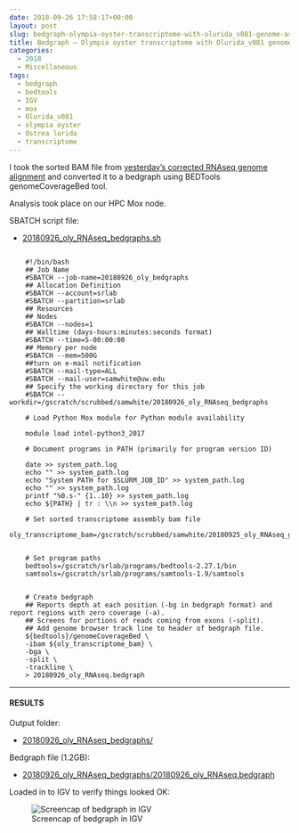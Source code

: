 ```yaml
---
date: 2018-09-26 17:58:17+00:00
layout: post
slug: bedgraph-olympia-oyster-transcriptome-with-olurida_v081-genome-assembly
title: Bedgraph – Olympia oyster transcriptome with Olurida_v081 genome assembly
categories:
  - 2018
  - Miscellaneous
tags:
  - bedgraph
  - bedtools
  - IGV
  - mox
  - Olurida_v081
  - olympia oyster
  - Ostrea lurida
  - transcriptome
---
```


I took the sorted BAM file from [yesterday's corrected RNAseq genome alignment](https://robertslab.github.io/sams-notebook/2018/09/25/transcriptome-alignment-olympia-oyster-rnaseq-reads-aligned-to-genome-with-hisat2.html) and converted it to a bedgraph using BEDTools genomeCoverageBed tool.

Analysis took place on our HPC Mox node.

SBATCH script file:





  * [20180926_oly_RNAseq_bedgraphs.sh](https://owl.fish.washington.edu/Athaliana/20180926_oly_RNAseq_bedgraphs/20180926_oly_RNAseq_bedgraphs.sh)





<pre><code>
    #!/bin/bash
    ## Job Name
    #SBATCH --job-name=20180926_oly_bedgraphs
    ## Allocation Definition
    #SBATCH --account=srlab
    #SBATCH --partition=srlab
    ## Resources
    ## Nodes
    #SBATCH --nodes=1
    ## Walltime (days-hours:minutes:seconds format)
    #SBATCH --time=5-00:00:00
    ## Memory per node
    #SBATCH --mem=500G
    ##turn on e-mail notification
    #SBATCH --mail-type=ALL
    #SBATCH --mail-user=samwhite@uw.edu
    ## Specify the working directory for this job
    #SBATCH --workdir=/gscratch/scrubbed/samwhite/20180926_oly_RNAseq_bedgraphs

    # Load Python Mox module for Python module availability

    module load intel-python3_2017

    # Document programs in PATH (primarily for program version ID)

    date >> system_path.log
    echo "" >> system_path.log
    echo "System PATH for $SLURM_JOB_ID" >> system_path.log
    echo "" >> system_path.log
    printf "%0.s-" {1..10} >> system_path.log
    echo ${PATH} | tr : \\n >> system_path.log

    # Set sorted transcriptome assembly bam file
    oly_transcriptome_bam=/gscratch/scrubbed/samwhite/20180925_oly_RNAseq_genome_hisat2/20180925_Olurida_v081.sorted.bam


    # Set program paths
    bedtools=/gscratch/srlab/programs/bedtools-2.27.1/bin
    samtools=/gscratch/srlab/programs/samtools-1.9/samtools


    # Create bedgraph
    ## Reports depth at each position (-bg in bedgraph format) and report regions with zero coverage (-a).
    ## Screens for portions of reads coming from exons (-split).
    ## Add genome browser track line to header of bedgraph file.
    ${bedtools}/genomeCoverageBed \
    -ibam ${oly_transcriptome_bam} \
    -bga \
    -split \
    -trackline \
    > 20180926_oly_RNAseq.bedgraph
</code></pre>





* * *





#### RESULTS



Output folder:





  * [20180926_oly_RNAseq_bedgraphs/](https://owl.fish.washington.edu/Athaliana/20180926_oly_RNAseq_bedgraphs/)



Bedgraph file (1.2GB):



  * [20180926_oly_RNAseq_bedgraphs/20180926_oly_RNAseq.bedgraph](https://owl.fish.washington.edu/Athaliana/20180926_oly_RNAseq_bedgraphs/20180926_oly_RNAseq.bedgraph)



Loaded in to IGV to verify things looked OK:

![Screencap of bedgraph in IGV](https://owl.fish.washington.edu/Athaliana/20180926_oly_RNAseq_coverage_IGV.png)
